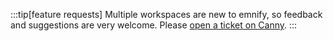 :::tip[feature requests]
Multiple workspaces are new to emnify, so feedback and suggestions are very welcome.
Please [open a ticket on Canny](https://emnify.canny.io/).
:::
